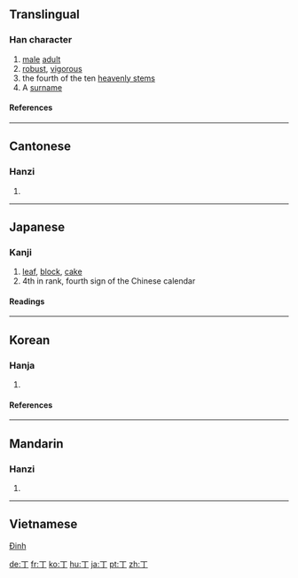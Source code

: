 ==Translingual==

===Han character===
{{Han char|rn=1|rad=一|as=01|sn=2|four=1020<sub>0</sub>|canj=一弓 (MN)}}

# [[male]] [[adult]]
# [[robust]], [[vigorous]]
# the fourth of the ten [[w:Heavenly Stems|heavenly stems]]
# A [[surname]]

====References====
{{Han ref|kx=0075.030|dkj=00002|dj=0135.010|hdz=10002.050|uh=4E01|ud=19969|bh=A442|bd=42050}}

----

==Cantonese==

===Hanzi===
{{yue-hanzi|jyut=|y=[[ding1]], [[jang1]]}}

# {{defn|Cantonese}}

----

==Japanese==

===Kanji===
{{ja-kanji|grade=3|rs=一01}}

# [[leaf]], [[block]], [[cake]]
# 4th in rank, fourth sign of the Chinese calendar

====Readings====
{{ja-readings|on=[[てい]] (tei), [[ちょう]] (chō), [[とう]] (tō)|kun=[[ひのと]] (hinoto), [[あたる]] (ataru), [[よぼろ]] (yoboro)}}

----

==Korean==

===Hanja===
{{ko-hanja|hangeul=정|rv=jeong|mr=chŏng|y=ceng|eumhun=[[고무래]], [[장정]]|ehrv=gomurae, jangjeong|ehmr=komurae, changjŏng|ehy=}}

# {{defn|Korean}}

====References====
{{Hanja ref|nav=11370}}

----

==Mandarin==

===Hanzi===
{{cmn-hanzi|pin=[[dīng]] ([[ding1]]), [[zhēng]] ([[zheng1]])|wg=[[ting1|ting<sup>1</sup>]], [[cheng1|cheng<sup>1</sup>]]}}

# {{defn|Mandarin}}

----

==Vietnamese==
{{rfc|Vietnamese section needs a POS or other L3 header}}
[[Đinh]]

[[de:丁]]
[[fr:丁]]
[[ko:丁]]
[[hu:丁]]
[[ja:丁]]
[[pt:丁]]
[[zh:丁]]